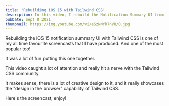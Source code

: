 ```yaml
---
title: 'Rebuilding iOS 15 with Tailwind CSS'
description: In this video, I rebuild the Notification Summary UI from iOS 15 using Tailwind CSS.
pubDate: Sept 8 2021
thumbnail: https://img.youtube.com/vi/eSzNNYk7nVU/0.jpg
---
```



<IntroText>

Rebuilding the iOS 15 notification summary UI with Tailwind CSS is one of my all time favourite screencasts that I have produced. And one of the most popular too!

</IntroText>

It was a lot of fun putting this one together.

This video caught a lot of attention and really hit a nerve with the Tailwind CSS community.

It makes sense, there is a lot of creative design to it, and it really showcases the "design in the browser" capability of Tailwind CSS.

Here's the screencast, enjoy!

<YouTubeVideo id="eSzNNYk7nVU" />
